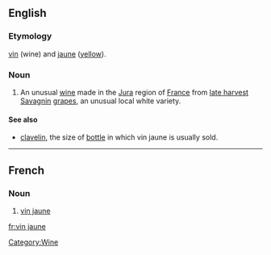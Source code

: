 ==English==

===Etymology===
{{etyl|fr}} [[vin]] (wine) and [[jaune]] ([[yellow]]).

===Noun===
{{wikipedia}}
{{en-noun|sg=[[vin]] [[jaune]]|vins jaunes}}

# An unusual [[wine]] made in the [[Jura]] region of [[France]] from [[late harvest]] [[Savagnin]] [[grapes]], an unusual local white variety.

====See also====
* [[clavelin]], the size of [[bottle]] in which vin jaune is usually sold.

----

==French==

===Noun===
{{fr-noun|m|sg=[[vin]] [[jaune]]|pl=vins jaunes}}

# [[vin jaune#English|vin jaune]]

[[Category:Wine]]

[[fr:vin jaune]]